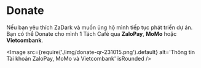 
# Donate

Nếu bạn yêu thích ZaDark và muốn ủng hộ mình tiếp tục phát triển dự án. Bạn có thể Donate cho mình 1 Tách Café qua **ZaloPay**, **MoMo** hoặc **Vietcombank**.

<Image
  src={require('./img/donate-qr-231015.png').default}
  alt='Thông tin Tài khoản ZaloPay, MoMo và Vietcombank'
  isRounded
/>

